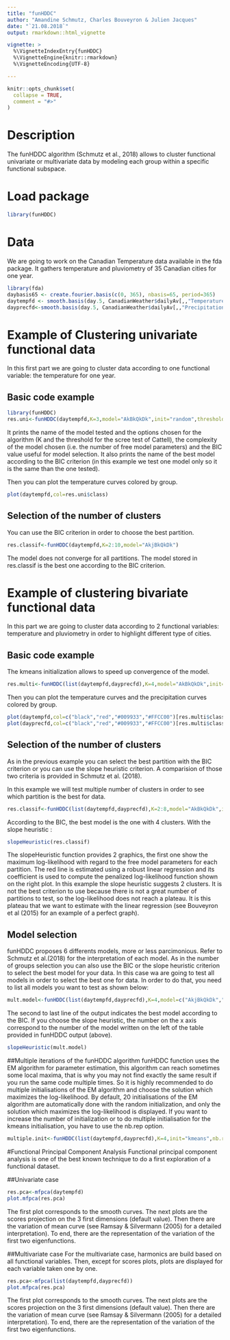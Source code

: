 ---
title: "funHDDC"
author: "Amandine Schmutz, Charles Bouveyron & Julien Jacques"
date: "`21.08.2018`"
output: rmarkdown::html_vignette

vignette: >
  %\VignetteIndexEntry{funHDDC}
  %\VignetteEngine{knitr::rmarkdown}
  %\VignetteEncoding{UTF-8}

---

```{r setup, include = FALSE}
knitr::opts_chunk$set(
  collapse = TRUE,
  comment = "#>"
)
```

# Description
The funHDDC algorithm (Schmutz et al., 2018) allows to cluster functional univariate or multivariate data by modeling each group within a specific functional subspace.

# Load package
```{r eval=FALSE}
library(funHDDC)
```

# Data
We are going to work on the Canadian Temperature data available in the fda package. It gathers temperature and pluviometry of 35 Canadian cities for one year.
```{r}
library(fda)
daybasis65 <- create.fourier.basis(c(0, 365), nbasis=65, period=365)
daytempfd <- smooth.basis(day.5, CanadianWeather$dailyAv[,,"Temperature.C"], daybasis65,fdnames=list("Day", "Station", "Deg C"))$fd
dayprecfd<-smooth.basis(day.5, CanadianWeather$dailyAv[,,"Precipitation.mm"], daybasis65,fdnames=list("Day", "Station", "Mm"))$fd
```

# Example of Clustering univariate functional data
In this first part we are going to cluster data according to one functional variable: the temperature for one year.

## Basic code example
```{r}
library(funHDDC)
res.uni<-funHDDC(daytempfd,K=3,model="AkBkQkDk",init="random",threshold=0.2)
```
It prints the name of the model tested and the options chosen for the algorithm (K and the threshold for the scree test of Cattell), the complexity of the model chosen (i.e. the number of free model parameters) and the BIC value useful for model selection. It also prints the name of the best model according to the BIC criterion (in this example we test one model only so it is the same than the one tested).

Then you can plot the temperature curves colored by group.
```{r fig.width=6, fig.height=4}
plot(daytempfd,col=res.uni$class)
```
## Selection of the number of clusters
You can use the BIC criterion in order to choose the best partition.
```{r}
res.classif<-funHDDC(daytempfd,K=2:10,model="AkjBkQkDk")
```
The model does not converge for all partitions. The model stored in res.classif is the best one according to the BIC criterion.

# Example of clustering bivariate functional data
In this part we are going to cluster data according to 2 functional variables: temperature and pluviometry in order to highlight different type of cities.

## Basic code example

The kmeans initialization allows to speed up convergence of the model.
```{r}
res.multi<-funHDDC(list(daytempfd,dayprecfd),K=4,model="AkBkQkDk",init="kmeans",threshold=0.2)
```
Then you can plot the temperature curves and the precipitation curves colored by group.
```{r fig.width=6, fig.height=4 }
plot(daytempfd,col=c("black","red","#009933","#FFCC00")[res.multi$class],ylab="Temperature (Deg C)")
plot(dayprecfd,col=c("black","red","#009933","#FFCC00")[res.multi$class],ylab="Precipitation (mm)")
```

## Selection of the number of clusters

As in the previous example you can select the best partition with the BIC criterion or you can use the slope heuristic criterion. A comparision of those two criteria is provided in Schmutz et al. (2018).

In this example we will test multiple number of clusters in order to see which partition is the best for data.
```{r}
res.classif<-funHDDC(list(daytempfd,dayprecfd),K=2:8,model="AkBkQkDk",init="kmeans")
```
According to the BIC, the best model is the one with 4 clusters. 
With the slope heuristic :
```{r}
slopeHeuristic(res.classif)
```
The slopeHeuristic function provides 2 graphics, the first one show the maximum log-likelihood with regard to the free model parameters for each partition. The red line is estimated using a robust linear regression and its coefficient is used to compute the penalized log-likelihood function shown on the right plot. 
In this example the slope heuristic suggests 2 clusters. It is not the best criterion to use because there is not a great number of partitions to test, so the log-likelihood does not reach a plateau. It is this plateau that we want to estimate with the linear regression (see Bouveyron et al (2015) for an example of a perfect graph).

## Model selection
funHDDC proposes 6 differents models, more or less parcimonious. Refer to Schmutz et al.(2018) for the interpretation of each model.  As in the number of groups selection you can also use the BIC or the slope heuristic criterion to select the best model for your data. 
In this case wa are going to test all models in order to select the best one for data. In order to do that, you need to list all models you want to test as shown below:
```{r}
mult.model<-funHDDC(list(daytempfd,dayprecfd),K=4,model=c("AkjBkQkDk","AkjBQkDk","AkBkQkDk","AkBQkDk","ABkQkDk","ABQkDk"))
```
The second to last line of the output indicates the best model according to the BIC.
If you choose the slope heuristic, the number on the x axis correspond to the number of the model written on the left of the table provided in funHDDC output (above).
```{r}
slopeHeuristic(mult.model)
```


##Multiple iterations of the funHDDC algorithm
funHDDC function uses the EM algorithm for parameter estimation, this algorithm can reach sometimes some local maxima, that is why you may not find exactly the same result if you run the same code multiple times. So it is highly recommended to do multiple initialisations of the EM algorithm and choose the solution which maximizes the log-likelihood.
By default, 20 initialisations of the EM algorithm are automatically done with the random initialization, and only the solution which maximizes the log-likelihood is displayed. If you want to increase the number of initialization or to do multiple initialisation for the kmeans initialisation, you have to use the nb.rep option.
```{r eval=FALSE}
multiple.init<-funHDDC(list(daytempfd,dayprecfd),K=4,init="kmeans",nb.rep=10)
```

#Functional Principal Component Analysis
Functional principal component analysis is one of the best known technique to do a first exploration of a functional dataset.

##Univariate case

```{r fig.width=8}
res.pca<-mfpca(daytempfd)
plot.mfpca(res.pca)
```

The first plot corresponds to the smooth curves. The next plots are the scores projection on the 3 first dimensions (default value). Then there are the variation of mean curve (see Ramsay & Silvermann (2005) for a detailed interpretation). To end, there are the representation of the variation of the first two eigenfunctions.

##Multivariate case
For the multivariate case, harmonics are build based on all functional variables. Then, except for scores plots, plots are displayed for each variable taken one by one. 
```{r fig.width=8}
res.pca<-mfpca(list(daytempfd,dayprecfd))
plot.mfpca(res.pca)
```

The first plot corresponds to the smooth curves. The next plots are the scores projection on the 3 first dimensions (default value). Then there are the variation of mean curve (see Ramsay & Silvermann (2005) for a detailed interpretation). To end, there are the representation of the variation of the first two eigenfunctions.





